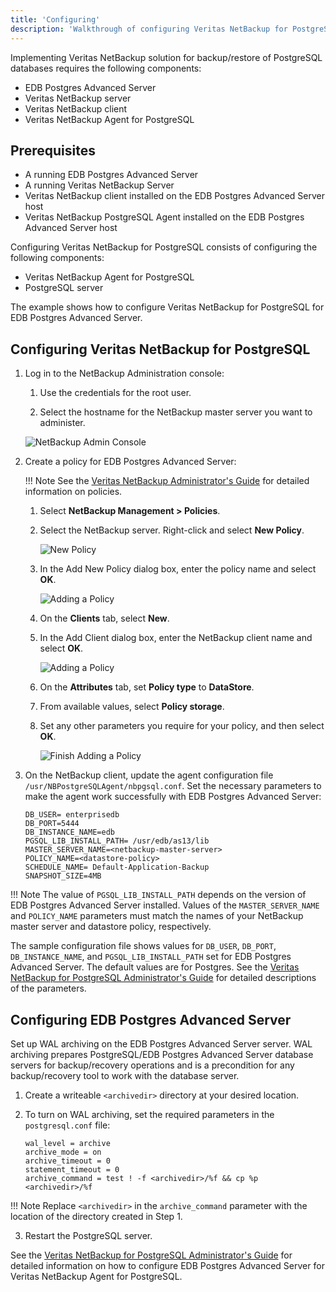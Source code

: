 ```yaml
---
title: 'Configuring'
description: 'Walkthrough of configuring Veritas NetBackup for PostgreSQL'
---
```


Implementing Veritas NetBackup solution for backup/restore of PostgreSQL databases requires the following components:

- EDB Postgres Advanced Server
- Veritas NetBackup server
- Veritas NetBackup client
- Veritas NetBackup Agent for PostgreSQL

## Prerequisites

- A running EDB Postgres Advanced Server
- A running Veritas NetBackup Server
- Veritas NetBackup client installed on the EDB Postgres Advanced Server host
- Veritas NetBackup PostgreSQL Agent installed on the EDB Postgres Advanced Server host


Configuring Veritas NetBackup for PostgreSQL consists of configuring the following components:
- Veritas NetBackup Agent for PostgreSQL
- PostgreSQL server

The example shows how to configure Veritas NetBackup for PostgreSQL for EDB Postgres Advanced Server.

## Configuring Veritas NetBackup for PostgreSQL

1. Log in to the NetBackup Administration console:

   1. Use the credentials for the root user.

   1. Select the hostname for the NetBackup master server you want to administer.

    ![NetBackup Admin Console](Images/NetBackupAdminConsole.png)

2. Create a policy for EDB Postgres Advanced Server:

   !!! Note
        See the [Veritas NetBackup Administrator's Guide](https://www.veritas.com/content/support/en_US/doc/18716246-126559472-0/v42176014-126559472) for detailed information on policies.

   1. Select **NetBackup Management > Policies**. 

   1. Select the NetBackup server. Right-click and select **New Policy**.

        ![New Policy](Images/NetBackupDataPolicy1.png)

   1. In the Add New Policy dialog box, enter the policy name and select **OK**.

        ![Adding a Policy](Images/NetBackupDataPolicy2.png)
   
   1. On the **Clients** tab, select **New**.
   
   1. In the Add Client dialog box, enter the NetBackup client name and select **OK**.

        ![Adding a Policy](Images/NetBackupDataPolicy3.png)
   
   1. On the **Attributes** tab, set **Policy type** to **DataStore**.

   1. From available values, select **Policy storage**.

   1. Set any other parameters you require for your policy, and then select **OK**.

        ![Finish Adding a Policy](Images/NetBackupDataPolicy4.png)   

3.  On the NetBackup client, update the agent configuration file `/usr/NBPostgreSQLAgent/nbpgsql.conf`. Set the necessary parameters to make the agent work successfully with EDB Postgres Advanced Server:
    ```
    DB_USER= enterprisedb
    DB_PORT=5444
    DB_INSTANCE_NAME=edb
    PGSQL_LIB_INSTALL_PATH= /usr/edb/as13/lib
    MASTER_SERVER_NAME=<netbackup-master-server>
    POLICY_NAME=<datastore-policy>
    SCHEDULE_NAME= Default-Application-Backup
    SNAPSHOT_SIZE=4MB
    ```

!!! Note
    The value of `PGSQL_LIB_INSTALL_PATH` depends on the version of EDB Postgres Advanced Server installed.
    Values of the `MASTER_SERVER_NAME` and `POLICY_NAME` parameters must match the names of your NetBackup master server and datastore policy, respectively.

The sample configuration file shows values for `DB_USER`, `DB_PORT`, `DB_INSTANCE_NAME`, and `PGSQL_LIB_INSTALL_PATH` set for EDB Postgres Advanced Server. The default values are for Postgres.
See the [Veritas NetBackup for PostgreSQL Administrator's Guide](https://www.veritas.com/content/support/en_US/doc/129277259-150015228-0/v129276458-150015228) for detailed descriptions of the parameters.



## Configuring EDB Postgres Advanced Server

Set up WAL archiving on the EDB Postgres Advanced Server server. WAL archiving prepares PostgreSQL/EDB Postgres Advanced Server database servers for backup/recovery operations and is a precondition for any backup/recovery tool to work with the database server.

1.	Create a writeable `<archivedir>` directory at your desired location.

2.	To turn on WAL archiving, set the required parameters in the `postgresql.conf` file:
    ```
    wal_level = archive
    archive_mode = on
    archive_timeout = 0
    statement_timeout = 0
    archive_command = test ! -f <archivedir>/%f && cp %p <archivedir>/%f
    ```

!!! Note
    Replace `<archivedir>` in the `archive_command` parameter with the location of the directory created in Step 1.

3.	Restart the PostgreSQL server.

See the [Veritas NetBackup for PostgreSQL Administrator's Guide](https://www.veritas.com/content/support/en_US/doc/129277259-150015228-0/v129903049-150015228) for detailed information on how to configure EDB Postgres Advanced Server for Veritas NetBackup Agent for PostgreSQL.
